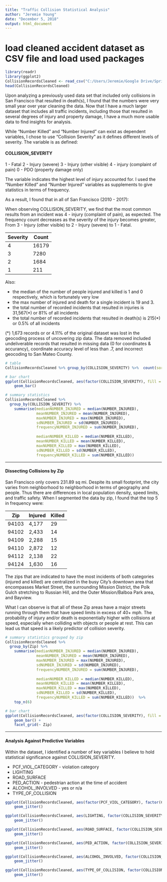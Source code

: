 ---
title: "Traffic Collision Statistical Analysis"
author: "Jeremie Young"
date: "December 5, 2018"
output: html_document
---

# load cleaned accident dataset as CSV file and load used packages
```{r}
library(readr)
library(ggplot2)
CollisionRecordsCleaned <- read_csv("C:/Users/Jeremie/Google Drive/Springboard Intro to Data Science/Capstone/CollisionRecordsCleaned.csv")
head(CollisionRecordsCleaned)

```

Upon analyzing a previously used data set that included only collisions in San Francisco that resulted in death(s), I found that the numbers were very small year over year cleaning the data. Now that I have a much larger dataset that includes all traffic incidents, including those that resulted in several degrees of injury and property damage, I have a much more usable data to find insights for analysis.

While "Number Killed" and "Number Injured" can exist as dependent variables,  I chose to use "Collision Severity" as it defines different levels of severity. The variable is as defined:

#### COLLISION_SEVERITY
1 - Fatal
2 - Injury (severe)
3 - Injury (other visible)
4 - injury (complaint of pain)
0 - PDO (property damage only)

The variable indicates the highest level of injury accounted for. I used the "Number Killed" and "Number Injured" variables as supplements to give statistics in terms of frequency.

As a result, I found that in all of San Francisco (2010 - 2017): 

When observing COLLISION_SEVERITY, we find that the most common results from an incident was 4 - injury (complaint of pain), as expected. The frequency count decreases as the severity of the injury becomes greater, From 3 - Injury (other visible) to 2 - Injury (severe) to 1 - Fatal.

Severity  | Count 
----------|--------
    4     |  16179
    3     |  7280
    2     |  1684
    1     |  211
    
Also:    

* the median of the number of people injured and killed is 1 and 0 respectively, which is fortunately very low
* the max number of injured and death for a single incident is 19 and 3.
* the total number of recorded incidents that resulted in injuries is 31,567(*) or 81% of all incidents
* the total number of recorded incidents that resulted in death(s) is 215(*) or 0.5% of all incidents

(*) 1,673 records or or 4.11% of the original dataset was lost in the geocoding process of uncovering zip data. The data removed included undeliverable records that resulted in missing data (0 for coordinates & accurancy), coordinate accuracy level of less than .7, and incorrect geocoding to San Mateo County.

```{r}
# table
CollisionRecordsCleaned %>% group_by(COLLISION_SEVERITY) %>%  count(sort = TRUE)

# bar chart
ggplot(CollisionRecordsCleaned, aes(factor(COLLISION_SEVERITY), fill = factor(COLLISION_SEVERITY))) +
    geom_bar()

# summary statistics
CollisionRecordsCleaned %>% 
  group_by(COLLISION_SEVERITY) %>%  
    summarise(medianNUMBER_INJURED = median(NUMBER_INJURED),
              meanNUMBER_INJURED = mean(NUMBER_INJURED),
              maxNUMBER_INJURED = max(NUMBER_INJURED),
              sdNUMBER_INJURED = sd(NUMBER_INJURED),
              frequencyNUMBER_INJURED = sum(NUMBER_INJURED),
                                              
              medianNUMBER_KILLED = median(NUMBER_KILLED),
              meanNUMBER_KILLED = mean(NUMBER_KILLED),
              maxNUMBER_KILLED = max(NUMBER_KILLED),
              sdNUMBER_KILLED = sd(NUMBER_KILLED),
              frequencyNUMBER_KILLED = sum(NUMBER_KILLED)) 
```

***

#### Dissecting Collisions by Zip

San Francisco only covers 231.89 sq mi. Despite its small footprint, the city varies from neighborhood to neighborhood in terms of geography and people. Thus there are differences in local population density, speed limits, and traffic safety. When I segmented the data by zip, I found that the top 5 in frequency were:

 Zip  | Injured | Killed 
------|---------|--------
94103 |  4,177  | 29
94102 |  2,433  | 14
94109 |  2,288  | 15
94110 |  2,872  | 12
94112 |  2,138  | 22
94124 |  1,630  | 16

The zips that are indicated to have the most incidents of both categories (injured and killed) are centralized in the busy City's downtown area that encompasses Market Street, the surrounding Mission District, the Polk Gulch stretching to Russian Hill, and the Outer Mission/Balboa Park area, and Bayview. 

What I can observe is that all of these Zip areas have a major streets running through them that have speed limits in excess of 40+ mph. The probability of injury and/or death is exponentially higher with collisions at speed, especially when colliding with objects or people at rest. This can lead us that speed is a likely predictor of collision severity.

```{r}
# summary statistics grouped by zip
CollisionRecordsCleaned %>% 
  group_by(Zip) %>%  
    summarise(medianNUMBER_INJURED = median(NUMBER_INJURED),
              meanNUMBER_INJURED = mean(NUMBER_INJURED),
              maxNUMBER_INJURED = max(NUMBER_INJURED),
              sdNUMBER_INJURED = sd(NUMBER_INJURED),
              frequencyNUMBER_INJURED = sum(NUMBER_INJURED),
                                                  
              medianNUMBER_KILLED = median(NUMBER_KILLED),
              meanNUMBER_KILLED = mean(NUMBER_KILLED),
              maxNUMBER_KILLED = max(NUMBER_KILLED),
              sdNUMBER_KILLED = sd(NUMBER_KILLED),
              frequencyNUMBER_KILLED = sum(NUMBER_KILLED))  %>% 
    top_n(6)

# bar chart
ggplot(CollisionRecordsCleaned, aes(factor(COLLISION_SEVERITY), fill = factor(COLLISION_SEVERITY))) +
    geom_bar() +
    facet_grid(~ Zip)
```


 ***
 
#### Analysis Against Predictive Variables

Within the dataset, I identified a number of key variables I believe to hold statistical significance against COLLISION_SEVERITY.

* PCF_VIOL_CATEGORY - violation category
* LIGHTING
* ROAD_SURFACE
* PED_ACTION - pedestrian action at the time of accident
* ALCOHOL_INVOLVED - yes or n/a
* TYPE_OF_COLLISION


```{r}
ggplot(CollisionRecordsCleaned, aes(factor(PCF_VIOL_CATEGORY), factor(COLLISION_SEVERITY))) +
    geom_jitter()

ggplot(CollisionRecordsCleaned, aes(LIGHTING, factor(COLLISION_SEVERITY))) +
    geom_jitter()

ggplot(CollisionRecordsCleaned, aes(ROAD_SURFACE, factor(COLLISION_SEVERITY))) +
    geom_jitter()

ggplot(CollisionRecordsCleaned, aes(PED_ACTION, factor(COLLISION_SEVERITY))) +
    geom_jitter()

ggplot(CollisionRecordsCleaned, aes(ALCOHOL_INVOLVED, factor(COLLISION_SEVERITY))) +
    geom_jitter()

ggplot(CollisionRecordsCleaned, aes(TYPE_OF_COLLISION, factor(COLLISION_SEVERITY))) +
    geom_jitter()
```





